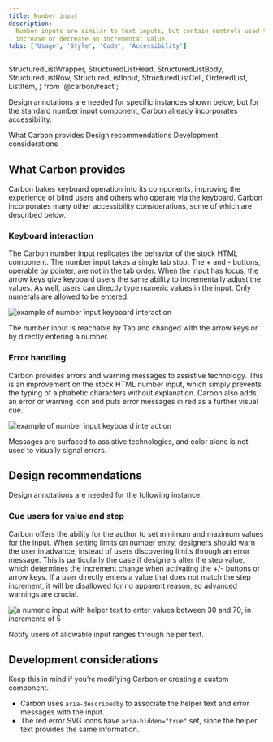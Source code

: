 ```yaml
---
title: Number input
description:
  Number inputs are similar to text inputs, but contain controls used to
  increase or decrease an incremental value.
tabs: ['Usage', 'Style', 'Code', 'Accessibility']
---
```


  StructuredListWrapper,
  StructuredListHead,
  StructuredListBody,
  StructuredListRow,
  StructuredListInput,
  StructuredListCell,
  OrderedList,
  ListItem,
} from '@carbon/react';

<PageDescription>

Design annotations are needed for specific instances shown below, but for the
standard number input component, Carbon already incorporates accessibility.

</PageDescription>

<AnchorLinks>

<AnchorLink>What Carbon provides</AnchorLink>
<AnchorLink>Design recommendations</AnchorLink>
<AnchorLink>Development considerations</AnchorLink>

</AnchorLinks>

## What Carbon provides
Carbon bakes keyboard operation into its components, improving the experience of blind users and others who operate via the keyboard. Carbon incorporates many other accessibility considerations, some of which are described below.

### Keyboard interaction

The Carbon number input replicates the behavior of the stock HTML component. The number input takes a single tab stop. The + and - buttons, operable by pointer, are not in the tab order. When the input has focus, the arrow keys give keyboard users the same ability to incrementally adjust the values. As well, users can directly type numeric values in the input. Only numerals are allowed to be entered.

<Row>
<Column colLg={8}>

![example of number input keyboard interaction](images/number-input-accessibility-1.png)

<Caption>
  The number input is reachable by Tab and changed with the arrow keys or by directly entering a number.
</Caption>

</Column>
</Row>

### Error handling
Carbon provides errors and warning messages to assistive technology. This is an improvement on the stock HTML number input, which simply prevents the typing of alphabetic characters without explanation. Carbon also adds an error or warning icon and puts error messages in red as a further visual cue.

<Row>
<Column colLg={8}>

![example of number input keyboard interaction](images/number-input-accessibility-2.png)

<Caption>
  Messages are surfaced to assistive technologies, and color alone is not used to visually signal errors.
</Caption>

</Column>
</Row>

## Design recommendations

Design annotations are needed for the following instance.

### Cue users for value and step
Carbon offers the ability for the author to set minimum and maximum values for the input. When setting limits on number entry, designers should warn the user in advance, instead of users discovering limits through an error message. This is particularly the case if designers alter the step value, which determines the increment change when activating the +/- buttons or arrow keys. If a user directly enters a value that does not match the step increment, it will be disallowed for no apparent reason, so advanced warnings are crucial.

<Row>
<Column colLg={8}>

![a numeric input with helper text to enter values between 30 and 70, in increments of 5](images/number-input-accessibility-3.png)

<Caption>
  Notify users of allowable input ranges through helper text.
</Caption>

</Column>
</Row>

## Development considerations

Keep this in mind if you’re modifying Carbon or creating a custom component.

- Carbon uses `aria-describedby` to associate the helper text and error messages with the input.
- The red error SVG icons have `aria-hidden="true"` set, since the helper text provides the same information.